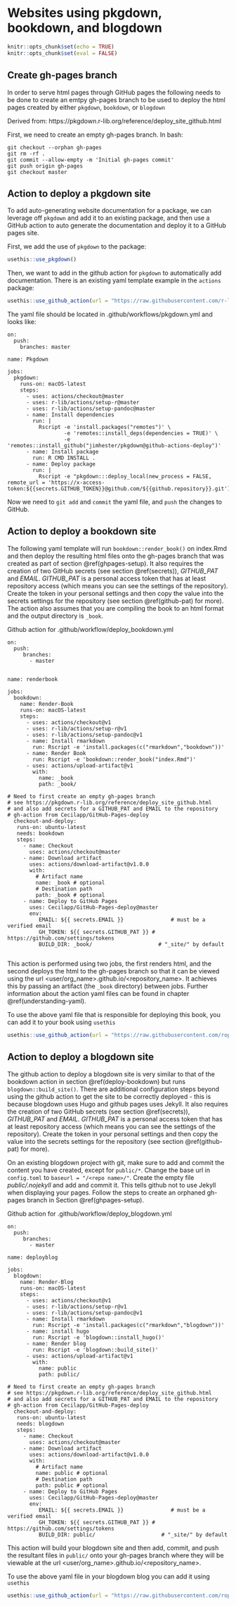 # Websites using pkgdown, bookdown, and blogdown

```r
knitr::opts_chunk$set(echo = TRUE)
knitr::opts_chunk$set(eval = FALSE)
```

## Create gh-pages branch {#ghpages-setup}

In order to serve html pages through GitHub pages the following needs to be done to create an emtpy gh-pages branch to be used to deploy the html pages created by either `pkgdown`, `bookdown`, or `blogdown`

Derived from: https://pkgdown.r-lib.org/reference/deploy_site_github.html

First, we need to create an empty gh-pages branch. In bash:
  
```
git checkout --orphan gh-pages
git rm -rf .
git commit --allow-empty -m 'Initial gh-pages commit'
git push origin gh-pages
git checkout master
```

## Action to deploy a pkgdown site {#deploy-pkgdown}

To add auto-generating website documentation for a package, we can leverage off `pkgdown` and add it to an existing package, and then use a GitHub action to auto generate the documentation and deploy it to a GitHub pages site.

First, we add the use of `pkgdown` to the package:

```r
usethis::use_pkgdown()
```

Then, we want to add in the github action for `pkgdown` to automatically add documentation. There is an existing yaml template example in the `actions` package:

```r
usethis::use_github_action(url = "https://raw.githubusercontent.com/r-lib/actions/master/examples/pkgdown.yaml")
```

The yaml file should be located in .github/workflows/pkgdown.yml and looks like:
```
on:
  push:
    branches: master

name: Pkgdown

jobs:
  pkgdown:
    runs-on: macOS-latest
    steps:
      - uses: actions/checkout@master
      - uses: r-lib/actions/setup-r@master
      - uses: r-lib/actions/setup-pandoc@master
      - name: Install dependencies
        run: |
          Rscript -e 'install.packages("remotes")' \
                  -e 'remotes::install_deps(dependencies = TRUE)' \
                  -e 'remotes::install_github("jimhester/pkgdown@github-actions-deploy")'
      - name: Install package
        run: R CMD INSTALL .
      - name: Deploy package
        run: |
          Rscript -e "pkgdown:::deploy_local(new_process = FALSE, remote_url = 'https://x-access-token:${{secrets.GITHUB_TOKEN}}@github.com/${{github.repository}}.git')"
```


Now we need to `git add` and `commit` the yaml file, and `push` the changes to GitHub.

## Action to deploy a bookdown site {#deploy-bookdown}

The following yaml template will run `bookdown::render_book()` on index.Rmd and then deploy the resulting html files onto the gh-pages branch that was created as part of section \@ref(ghpages-setup). It also requires the creation of two GitHub secrets (see section \@ref(secrets)), _GITHUB_PAT_ and _EMAIL_. _GITHUB_PAT_ is a personal access token that has at least repository access (which means you can see the settings of the repository). Create the token in your personal settings and then copy the value into the secrets settings for the repository (see section \@ref(github-pat) for more). The action also assumes that you are compiling the book to an html format and the output directory is `_book`.

Github action for .github/workflow/deploy_bookdown.yml
```
on:
  push:
     branches:
       - master


name: renderbook

jobs:
  bookdown:
    name: Render-Book
    runs-on: macOS-latest
    steps:
      - uses: actions/checkout@v1
      - uses: r-lib/actions/setup-r@v1
      - uses: r-lib/actions/setup-pandoc@v1
      - name: Install rmarkdown
        run: Rscript -e 'install.packages(c("rmarkdown","bookdown"))'
      - name: Render Book
        run: Rscript -e 'bookdown::render_book("index.Rmd")'
      - uses: actions/upload-artifact@v1
        with:
          name: _book
          path: _book/
  
# Need to first create an empty gh-pages branch
# see https://pkgdown.r-lib.org/reference/deploy_site_github.html
# and also add secrets for a GITHUB_PAT and EMAIL to the repository
# gh-action from Cecilapp/GitHub-Pages-deploy
  checkout-and-deploy:
   runs-on: ubuntu-latest
   needs: bookdown
   steps:
     - name: Checkout
       uses: actions/checkout@master
     - name: Download artifact
       uses: actions/download-artifact@v1.0.0
       with:
         # Artifact name
         name: _book # optional
         # Destination path
         path: _book # optional
     - name: Deploy to GitHub Pages
       uses: Cecilapp/GitHub-Pages-deploy@master
       env:
          EMAIL: ${{ secrets.EMAIL }}               # must be a verified email
          GH_TOKEN: ${{ secrets.GITHUB_PAT }} # https://github.com/settings/tokens
          BUILD_DIR: _book/                     # "_site/" by default
    
``` 
This action is performed using two jobs, the first renders html, and the second deploys the html to the gh-pages branch so that it can be viewed using the url \<user/org_name>.github.io/\<repository_name>. It achieves this by passing an artifact (the `_book` directory) between jobs. Further information about the action yaml files can be found in chapter \@ref(understanding-yaml).

To use the above yaml file that is responsible for deploying this book, you can add it to your book using `usethis`
```r
usethis::use_github_action(url = "https://raw.githubusercontent.com/ropenscilabs/actions_sandbox/master/.github/workflows/deploy_bookdown.yml")
```


## Action to deploy a blogdown site {#deploy-blogdown}

The github action to deploy a blogdown site is very similar to that of the bookdown action in section \@ref(deploy-bookdown) but runs `blogdown::build_site()`. There are additional configuration steps beyond using the github action to get the site to be correctly deployed - this is because blogdown uses Hugo and github pages uses Jekyll. It also requires the creation of two GitHub secrets (see section \@ref(secrets)), _GITHUB_PAT_ and _EMAIL_. _GITHUB_PAT_ is a personal access token that has at least repository access (which means you can see the settings of the repository). Create the token in your personal settings and then copy the value into the secrets settings for the repository (see section \@ref(github-pat) for more).

On an existing blogdown project with git, make sure to add and commit the content you have created, except for `public/*`. Change the base url in `config.toml` to `baseurl = "/<repo name>/"`. Create the empty file _public/.nojekyll_ and add and commit it. This tells github not to use Jekyll when displaying your pages. Follow the steps to create an orphaned gh-pages branch in Section \@ref(ghpages-setup).

Github action for .github/workflow/deploy_blogdown.yml
```
on:
  push:
     branches:
       - master

name: deployblog

jobs:
  blogdown:
    name: Render-Blog
    runs-on: macOS-latest
    steps:
      - uses: actions/checkout@v1
      - uses: r-lib/actions/setup-r@v1
      - uses: r-lib/actions/setup-pandoc@v1
      - name: Install rmarkdown
        run: Rscript -e 'install.packages(c("rmarkdown","blogdown"))'
      - name: install hugo
        run: Rscript -e 'blogdown::install_hugo()'
      - name: Render blog
        run: Rscript -e 'blogdown::build_site()'
      - uses: actions/upload-artifact@v1
        with:
          name: public
          path: public/

# Need to first create an empty gh-pages branch
# see https://pkgdown.r-lib.org/reference/deploy_site_github.html
# and also add secrets for a GITHUB_PAT and EMAIL to the repository
# gh-action from Cecilapp/GitHub-Pages-deploy
  checkout-and-deploy:
   runs-on: ubuntu-latest
   needs: blogdown
   steps:
     - name: Checkout
       uses: actions/checkout@master
     - name: Download artifact
       uses: actions/download-artifact@v1.0.0
       with:
         # Artifact name
         name: public # optional
         # Destination path
         path: public # optional
     - name: Deploy to GitHub Pages
       uses: Cecilapp/GitHub-Pages-deploy@master
       env:
          EMAIL: ${{ secrets.EMAIL }}               # must be a verified email
          GH_TOKEN: ${{ secrets.GITHUB_PAT }} # https://github.com/settings/tokens
          BUILD_DIR: public/                     # "_site/" by default
```

This action will build your blogdown site and then add, commit, and push the resultant files in `public/` onto your gh-pages branch where they will be viewable at the url \<user/org_name>.github.io/\<repository_name>.

To use the above yaml file in your blogdown blog you can add it using `usethis`
```r
usethis::use_github_action(url = "https://raw.githubusercontent.com/ropenscilabs/actions_sandbox/master/.github/workflows/deploy_blogdown.yml")
```